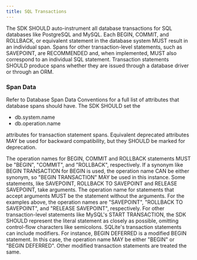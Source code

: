 ```yaml
---
title: SQL Transactions
---
```


The SDK SHOULD auto-instrument all database transactions for SQL databases like PostgreSQL and MySQL.
Each BEGIN, COMMIT, and ROLLBACK, or equivalent statement in the database system MUST result in an individual span.
Spans for other transaction-level statements, such as SAVEPOINT, are RECOMMENDED and, when implemented, MUST also correspond to an individual SQL statement.
Transaction statements SHOULD produce spans whether they are issued through a database driver or through an ORM.

### Span Data

Refer to <Link to="https://getsentry.github.io/sentry-conventions/generated/attributes/db.html">Database Span Data Conventions</Link> for a full list of attributes that database spans should have.
The SDK SHOULD set the

- db.system.name
- db.operation.name

attributes for transaction statement spans.
Equivalent deprecated attributes MAY be used for backward compatibility, but they SHOULD be marked for deprecation.

The operation names for BEGIN, COMMIT and ROLLBACK statements MUST be "BEGIN", "COMMIT", and "ROLLBACK", respectively.
If a synonym like BEGIN TRANSACTION for BEGIN is used, the operation name CAN be either synonym, so "BEGIN TRANSACTION" MAY be used in this instance.
Some statements, like SAVEPOINT, ROLLBACK TO SAVEPOINT and RELEASE SAVEPOINT, take arguments.
The operation name for statements that accept arguments MUST be the statement without the arguments. For the examples above, the operation names are "SAVEPOINT", "ROLLBACK TO SAVEPOINT", and "RELEASE SAVEPOINT", respectively.
For other transaction-level statements like MySQL's START TRANSACTION, the SDK SHOULD represent the literal statement as closely as possible, omitting control-flow characters like semicolons.
SQLite's transaction statements can include modifiers. For instance, BEGIN DEFERRED is a modified BEGIN statement. In this case, the operation name MAY be either "BEGIN" or "BEGIN DEFERRED".
Other modified transaction statements are treated the same.
